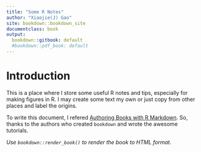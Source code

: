 ```yaml
---
title: "Some R Notes"
author: "Xiaojie(J) Gao"
site: bookdown::bookdown_site
documentclass: book
output:
  bookdown::gitbook: default
  #bookdown::pdf_book: default
---
```


# Introduction

This is a place where I store some useful R notes and tips, especially for making figures in R. I may create some text my own or just copy from other places and label the origins. 

To write this document, I refered [Authoring Books with R Markdown](https://bookdown.org/yihui/bookdown/markdown-extensions-by-bookdown.html). So, thanks to the authors who created `bookdown` and wrote the awesome tutorials.

*Use `bookdown::render_book()` to render the book to HTML format.*
